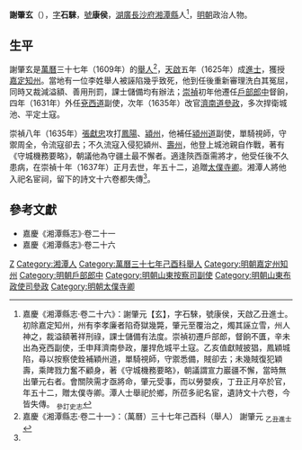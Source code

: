 '''謝肇玄'''（{{bd|1586年||1637年}}），[[表字|字]]'''石騋'''，[[號|號]]'''康侯'''，[[湖廣等處承宣布政使司|湖廣]][[長沙府|長沙府]][[湘潭縣|湘潭縣]]人<ref name=djs>嘉慶《湘潭縣志·卷二十六》：謝肇元【玄】，字石騋，號康侯，天啟乙丑進士。初除嘉定知州，州有李孝廉者陷奇獄幾斃，肇元至覆治之，燭其誣立雪，州人神之，裁溢額著祥刑祿，課士儲備有法度。崇禎初遷戶部郎，督餉不匱，辛未出為兗西副使，壬申拜濟南參政，屢捍危城平土寇。乙亥值獻賊披猖，鳳穎城陷，尋以按察使銓補穎州道，單騎視師，守禦悉備，賊卻去；未幾賊復犯穎壽，乘陴戮力奮不顧身，著《守城機務要略》，朝議謂宣力巖疆不懈，當時無出肇元右者。會關陝需才亟將命，肇元受事，而以勞嬰疾，丁丑正月卒於官，年五十二，贈太僕寺卿。潭人士舉祀於鄉，所莅多祀名宦，遺詩文十六卷，今皆失傳。 <sub>參訂史志</sub></ref>，[[明朝|明朝]]政治人物。

==生平==
謝肇玄是[[萬曆|萬曆]]三十七年（1609年）的[[舉人|舉人]]<ref>嘉慶《湘潭縣志·卷二十一》：（萬曆）三十七年己酉科（舉人） 謝肇元 <sub>乙丑進士</sub></ref>，[[天啟_(明朝)|天啟]]五年（1625年）成[[進士|進士]]，獲授[[嘉定州_(明朝)|嘉定]][[知州|知州]]。當地有一位李姓舉人被誣陷幾乎致死，他到任後重新審理洗白其冤屈，同時又裁減溢額、善用刑罰，課士儲備均有辦法；[[崇禎|崇禎]]初年他遷任[[戶部|戶部]][[郎中_(官職)|郎中]]督餉，四年（1631年）外任[[兗西道|兗西道]]副使，次年（1635年）改官[[濟南道|濟南道]][[參政|參政]]，多次捍衛城池、平定土寇。

崇禎八年（1635年）[[張獻忠|張獻忠]]攻打[[鳳陽府|鳳陽]]、[[潁州|潁州]]，他補任[[潁州道|潁州道]]副使，單騎視師，守禦周全，令流寇卻去；不久流寇入侵犯潁州、[[壽州|壽州]]，他登上城池親自作戰，著有《守城機務要略》，朝議他為守疆土最不懈者。適逢陝西亟需將才，他受任後不久患病，在崇禎十年（1637年）正月去世，年五十二，追贈[[太僕寺卿|太僕寺卿]]。湘潭人將他入祀名宦祠，留下的詩文十六卷都失傳<ref name=djs/>。

==參考文獻==
{{reflist}}
*嘉慶《湘潭縣志》·卷二十一
*嘉慶《湘潭縣志》·卷二十六

{{start box}}
{{s-off}}
{{s-before|[[李一鳳|李一鳳]]}}
{{s-title|明朝嘉定州知州|天啟年間－崇禎年間}}
{{s-after|[[馬增榮|馬增榮]]}}
{{end box}}

{{天啓五年乙丑科殿試金榜}}

{{Authority control}}

{{DEFAULTSORT:}}
[[Category:谢姓|Z]]
[[Category:湘潭人|Category:湘潭人]]
[[Category:萬曆三十七年己酉科舉人|Category:萬曆三十七年己酉科舉人]]
[[Category:明朝嘉定州知州|Category:明朝嘉定州知州]]
[[Category:明朝戶部郎中|Category:明朝戶部郎中]]
[[Category:明朝山東按察司副使|Category:明朝山東按察司副使]]
[[Category:明朝山東布政使司參政|Category:明朝山東布政使司參政]]
[[Category:明朝太僕寺卿|Category:明朝太僕寺卿]]
